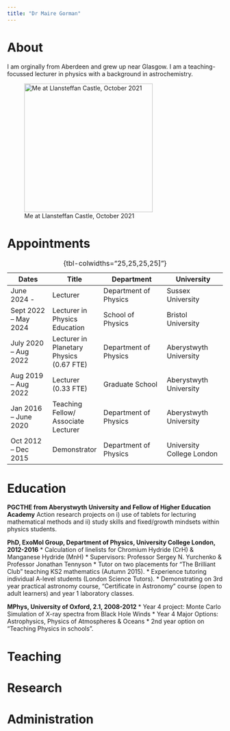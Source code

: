```yaml
---
title: "Dr Maire Gorman"
---
```


# About

I am orginally from Aberdeen and grew up near Glasgow. I am a teaching-focussed lecturer in physics with a background in astrochemistry. 

![Me at Llansteffan Castle, October 2021](Llansteffan.jpg){width=300}


# Appointments

| Dates  | Title  | Department | University|
|--------|--------|------------|-----------|
|June 2024 - |Lecturer|Department of Physics|Sussex University|
Sept 2022 – May 2024	|Lecturer in Physics Education |School of Physics |Bristol University|
July 2020 – Aug 2022|Lecturer in Planetary Physics (0.67 FTE)|Department of Physics |Aberystwyth University|
Aug 2019 – Aug 2022	|Lecturer (0.33 FTE)| Graduate School|Aberystwyth University|
Jan 2016 – June 2020|Teaching Fellow/ Associate Lecturer|Department of Physics| Aberystwyth University|
Oct 2012 – Dec 2015|Demonstrator|Department of Physics|University College London|

: {tbl-colwidths="25,25,25,25]"}


# Education 

**PGCTHE from Aberystwyth University and Fellow of Higher Education Academy**
Action research projects on i) use of tablets for lecturing mathematical methods and ii) study skills and fixed/growth mindsets within physics students. 

**PhD, ExoMol Group, Department of Physics, University College London, 2012-2016**
* Calculation of linelists for Chromium Hydride (CrH) & Manganese Hydride (MnH)
* Supervisors: Professor Sergey N. Yurchenko & Professor Jonathan Tennyson
* Tutor on two placements for “The Brilliant Club” teaching KS2 mathematics (Autumn 2015).
* Experience tutoring individual A-level students (London Science Tutors).
* Demonstrating on 3rd year practical astronomy course, “Certificate in Astronomy” course (open to adult learners) and year 1 laboratory classes. 

**MPhys, University of Oxford, 2.1, 2008-2012**
* Year 4 project: Monte Carlo Simulation of X-ray spectra from Black Hole Winds
* Year 4 Major Options: Astrophysics, Physics of Atmospheres & Oceans
* 2nd year option on “Teaching Physics in schools”. 

# Teaching

# Research

# Administration

